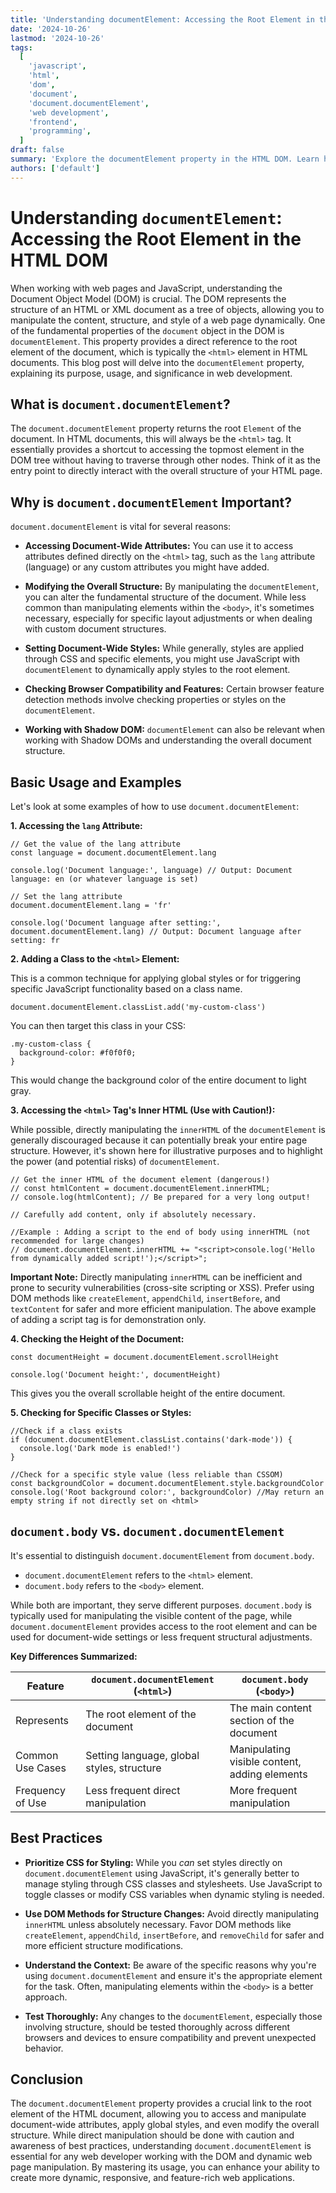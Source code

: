 ```yaml
---
title: 'Understanding documentElement: Accessing the Root Element in the HTML DOM'
date: '2024-10-26'
lastmod: '2024-10-26'
tags:
  [
    'javascript',
    'html',
    'dom',
    'document',
    'document.documentElement',
    'web development',
    'frontend',
    'programming',
  ]
draft: false
summary: 'Explore the documentElement property in the HTML DOM. Learn how to use it to access and manipulate the root <html> element, empowering you to modify the structure and appearance of your web pages with JavaScript.'
authors: ['default']
---
```


# Understanding `documentElement`: Accessing the Root Element in the HTML DOM

When working with web pages and JavaScript, understanding the Document Object Model (DOM) is crucial. The DOM represents the structure of an HTML or XML document as a tree of objects, allowing you to manipulate the content, structure, and style of a web page dynamically. One of the fundamental properties of the `document` object in the DOM is `documentElement`. This property provides a direct reference to the root element of the document, which is typically the `<html>` element in HTML documents. This blog post will delve into the `documentElement` property, explaining its purpose, usage, and significance in web development.

## What is `document.documentElement`?

The `document.documentElement` property returns the root `Element` of the document. In HTML documents, this will always be the `<html>` tag. It essentially provides a shortcut to accessing the topmost element in the DOM tree without having to traverse through other nodes. Think of it as the entry point to directly interact with the overall structure of your HTML page.

## Why is `document.documentElement` Important?

`document.documentElement` is vital for several reasons:

- **Accessing Document-Wide Attributes:** You can use it to access attributes defined directly on the `<html>` tag, such as the `lang` attribute (language) or any custom attributes you might have added.

- **Modifying the Overall Structure:** By manipulating the `documentElement`, you can alter the fundamental structure of the document. While less common than manipulating elements within the `<body>`, it's sometimes necessary, especially for specific layout adjustments or when dealing with custom document structures.

- **Setting Document-Wide Styles:** While generally, styles are applied through CSS and specific elements, you might use JavaScript with `documentElement` to dynamically apply styles to the root element.

- **Checking Browser Compatibility and Features:** Certain browser feature detection methods involve checking properties or styles on the `documentElement`.

- **Working with Shadow DOM:** `documentElement` can also be relevant when working with Shadow DOMs and understanding the overall document structure.

## Basic Usage and Examples

Let's look at some examples of how to use `document.documentElement`:

**1. Accessing the `lang` Attribute:**

```plaintext
// Get the value of the lang attribute
const language = document.documentElement.lang

console.log('Document language:', language) // Output: Document language: en (or whatever language is set)

// Set the lang attribute
document.documentElement.lang = 'fr'

console.log('Document language after setting:', document.documentElement.lang) // Output: Document language after setting: fr
```

**2. Adding a Class to the `<html>` Element:**

This is a common technique for applying global styles or for triggering specific JavaScript functionality based on a class name.

```plaintext
document.documentElement.classList.add('my-custom-class')
```

You can then target this class in your CSS:

```plaintext
.my-custom-class {
  background-color: #f0f0f0;
}
```

This would change the background color of the entire document to light gray.

**3. Accessing the `<html>` Tag's Inner HTML (Use with Caution!):**

While possible, directly manipulating the `innerHTML` of the `documentElement` is generally discouraged because it can potentially break your entire page structure. However, it's shown here for illustrative purposes and to highlight the power (and potential risks) of `documentElement`.

```plaintext
// Get the inner HTML of the document element (dangerous!)
// const htmlContent = document.documentElement.innerHTML;
// console.log(htmlContent); // Be prepared for a very long output!

// Carefully add content, only if absolutely necessary.

//Example : Adding a script to the end of body using innerHTML (not recommended for large changes)
// document.documentElement.innerHTML += "<script>console.log('Hello from dynamically added script!');</script>";
```

**Important Note:** Directly manipulating `innerHTML` can be inefficient and prone to security vulnerabilities (cross-site scripting or XSS). Prefer using DOM methods like `createElement`, `appendChild`, `insertBefore`, and `textContent` for safer and more efficient manipulation. The above example of adding a script tag is for demonstration only.

**4. Checking the Height of the Document:**

```plaintext
const documentHeight = document.documentElement.scrollHeight

console.log('Document height:', documentHeight)
```

This gives you the overall scrollable height of the entire document.

**5. Checking for Specific Classes or Styles:**

```plaintext
//Check if a class exists
if (document.documentElement.classList.contains('dark-mode')) {
  console.log('Dark mode is enabled!')
}

//Check for a specific style value (less reliable than CSSOM)
const backgroundColor = document.documentElement.style.backgroundColor
console.log('Root background color:', backgroundColor) //May return an empty string if not directly set on <html>
```

## `document.body` vs. `document.documentElement`

It's essential to distinguish `document.documentElement` from `document.body`.

- `document.documentElement` refers to the `<html>` element.
- `document.body` refers to the `<body>` element.

While both are important, they serve different purposes. `document.body` is typically used for manipulating the visible content of the page, while `document.documentElement` provides access to the root element and can be used for document-wide settings or less frequent structural adjustments.

**Key Differences Summarized:**

| Feature          | `document.documentElement` (`<html>`)      | `document.body` (`<body>`)                    |
| ---------------- | ------------------------------------------ | --------------------------------------------- |
| Represents       | The root element of the document           | The main content section of the document      |
| Common Use Cases | Setting language, global styles, structure | Manipulating visible content, adding elements |
| Frequency of Use | Less frequent direct manipulation          | More frequent manipulation                    |

## Best Practices

- **Prioritize CSS for Styling:** While you _can_ set styles directly on `document.documentElement` using JavaScript, it's generally better to manage styling through CSS classes and stylesheets. Use JavaScript to toggle classes or modify CSS variables when dynamic styling is needed.

- **Use DOM Methods for Structure Changes:** Avoid directly manipulating `innerHTML` unless absolutely necessary. Favor DOM methods like `createElement`, `appendChild`, `insertBefore`, and `removeChild` for safer and more efficient structure modifications.

- **Understand the Context:** Be aware of the specific reasons why you're using `document.documentElement` and ensure it's the appropriate element for the task. Often, manipulating elements within the `<body>` is a better approach.

- **Test Thoroughly:** Any changes to the `documentElement`, especially those involving structure, should be tested thoroughly across different browsers and devices to ensure compatibility and prevent unexpected behavior.

## Conclusion

The `document.documentElement` property provides a crucial link to the root element of the HTML document, allowing you to access and manipulate document-wide attributes, apply global styles, and even modify the overall structure. While direct manipulation should be done with caution and awareness of best practices, understanding `document.documentElement` is essential for any web developer working with the DOM and dynamic web page manipulation. By mastering its usage, you can enhance your ability to create more dynamic, responsive, and feature-rich web applications.

